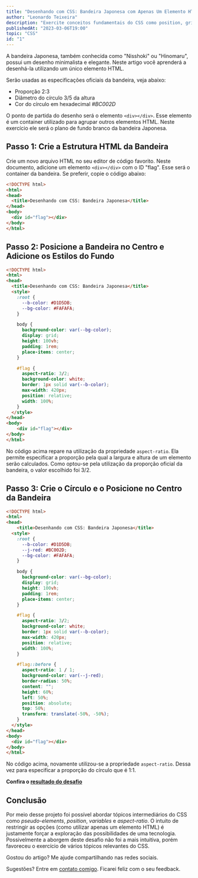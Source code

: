 ```yaml
---
title: "Desenhando com CSS: Bandeira Japonesa com Apenas Um Elemento HTML"
author: "Leonardo Teixeira"
description: "Exercite conceitos fundamentais do CSS como position, grid e pseudo-elements com um desafio passo a passo."
publishedAt: "2023-03-06T19:00"
topic: "CSS"
id: "1"
---
```


A bandeira Japonesa, também conhecida como "Nisshoki" ou "Hinomaru", possui um desenho minimalista e elegante.
Neste artigo você aprenderá a desenhá-la utilizando um único elemento HTML.

Serão usadas as especificações oficiais da bandeira, veja abaixo:

- Proporção 2:3
- Diâmetro do círculo 3/5 da altura
- Cor do círculo em hexadecimal _#BC002D_

O ponto de partida do desenho será o elemento `<div></div>`. Esse elemento é um container utilizado para agrupar outros elementos HTML.
Neste exercício ele será o plano de fundo branco da bandeira Japonesa.

## Passo 1: Crie a Estrutura HTML da Bandeira

Crie um novo arquivo HTML no seu editor de código favorito. Neste documento, adicione um elemento `<div></div>` com o ID "flag".
Esse será o container da bandeira. Se preferir, copie o código abaixo:

```HTML
<!DOCTYPE html>
<html>
<head>
  <title>Desenhando com CSS: Bandeira Japonesa</title>
</head>
<body>
  <div id="flag"></div>
</body>
</html>
```

## Passo 2: Posicione a Bandeira no Centro e Adicione os Estilos do Fundo

```HTML
<!DOCTYPE html>
<html>
<head>
  <title>Desenhando com CSS: Bandeira Japonesa</title>
  <style>
    :root {
      --b-color: #D1D5DB;
      --bg-color: #FAFAFA;
    }

    body {
      background-color: var(--bg-color);
      display: grid;
      height: 100vh;
      padding: 1rem;
      place-items: center;
    }

    #flag {
      aspect-ratio: 3/2;
      background-color: white;
      border: 1px solid var(--b-color);
      max-width: 420px;
      position: relative;
      width: 100%;
    }
  </style>
</head>
<body>
	<div id="flag"></div>
</body>
</html>
```

No código acima repare na utilização da propriedade `aspect-ratio`.
Ela permite especificar a proporção pela qual a largura e altura de um elemento serão calculados.
Como optou-se pela utilização da proporção oficial da bandeira, o valor escolhido foi 3/2.

## Passo 3: Crie o Círculo e o Posicione no Centro da Bandeira

```HTML
<!DOCTYPE html>
<html>
<head>
	<title>Desenhando com CSS: Bandeira Japonesa</title>
  <style>
    :root {
      --b-color: #D1D5DB;
      --j-red: #BC002D;
      --bg-color: #FAFAFA;
    }

    body {
      background-color: var(--bg-color);
      display: grid;
      height: 100vh;
      padding: 1rem;
      place-items: center;
    }

    #flag {
      aspect-ratio: 3/2;
      background-color: white;
      border: 1px solid var(--b-color);
      max-width: 420px;
      position: relative;
      width: 100%;
    }

    #flag::before {
      aspect-ratio: 1 / 1;
      background-color: var(--j-red);
      border-radius: 50%;
      content: "";
      height: 60%;
      left: 50%;
      position: absolute;
      top: 50%;
      transform: translate(-50%, -50%);
    }
  </style>
</head>
<body>
  <div id="flag"></div>
</body>
</html>
```

No código acima, novamente utilizou-se a propriedade `aspect-ratio`.
Dessa vez para especificar a proporção do círculo que é 1:1.

**Confira o <a className="decoration-zinc-400 decoration-2 underline-offset-2 dark:text-zinc-400 dark:decoration-zinc-700" href="https://codepen.io/ltteixeira/pen/BaOdrqR" target="_blank">resultado do desafio</a>**

## Conclusão

Por meio desse projeto foi possível abordar tópicos intermediários do CSS como _pseudo-elements_, _position_, _variables_ e _aspect-ratio_.
O intuito de restringir as opções (como utilizar apenas um elemento HTML) é justamente forçar a exploração das possibilidades de uma tecnologia.
Possivelmente a aborgem deste desafio não foi a mais intuitiva, porém favoreceu o exercício de vários tópicos relevantes do CSS.

Gostou do artigo? Me ajude compartilhando nas redes sociais.

Sugestões? Entre em [contato comigo](/#contact). Ficarei feliz com o seu feedback.

